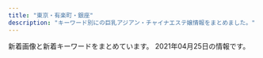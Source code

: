 ```yaml
---
title: "東京・有楽町・銀座"
description: "キーワード別にの巨乳アジアン・チャイナエステ嬢情報をまとめました。"
---
```


新着画像と新着キーワードをまとめています。
2021年04月25日の情報です。

<DmmAffiliateIns />
<KeywordTable
  shops={
    [
    {
        "keywords": {},
        "station": "\u8305\u5834\u753a\u99c510\u756a\u51fa\u53e3",
        "name": "\u6975\u4e0a\u30e1\u30f3\u30ba\u30a2\u30ed\u30de\u65e5\u672c\u6a4b",
        "img_links": [],
        "url": "https://aroma.tyo.cm/"
    },
    {
        "keywords": {
            "D": 20,
            "86": 24,
            "E": 4
        },
        "img_links": [
            "http://xn--vckg5a5c7c8c1czd.in.net/images/an_1_06.jpg",
            "http://xn--vckg5a5c7c8c1czd.in.net/images/staff_images/top_small_5.jpg",
            "http://xn--vckg5a5c7c8c1czd.in.net/images/an_1_03.jpg",
            "http://xn--vckg5a5c7c8c1czd.in.net/images/QRcode.jpg",
            "http://xn--vckg5a5c7c8c1czd.in.net/images/an_2_03.jpg",
            "http://xn--vckg5a5c7c8c1czd.in.net/images/slider/slide1s.jpg",
            "http://xn--vckg5a5c7c8c1czd.in.net/images/slider/slide2s.jpg",
            "http://xn--vckg5a5c7c8c1czd.in.net/images/staff_images/cg2.jpg",
            "http://xn--vckg5a5c7c8c1czd.in.net/images/an_1_07.jpg",
            "http://xn--vckg5a5c7c8c1czd.in.net/images/slider/slide2.jpg",
            "http://xn--vckg5a5c7c8c1czd.in.net/images/staff_images/top_small_1.jpg",
            "http://xn--vckg5a5c7c8c1czd.in.net/images/no.png",
            "http://xn--vckg5a5c7c8c1czd.in.net/images/staff_images/cg5.jpg",
            "http://xn--vckg5a5c7c8c1czd.in.net/images/an_1_04.jpg",
            "http://xn--vckg5a5c7c8c1czd.in.net/images/staff_images/top_small_2.jpg",
            "http://xn--vckg5a5c7c8c1czd.in.net/images/staff_images/top_small_16.jpg",
            "http://xn--vckg5a5c7c8c1czd.in.net/images/staff_images/cg14.jpg",
            "http://xn--vckg5a5c7c8c1czd.in.net/images/an_2_05.jpg",
            "http://xn--vckg5a5c7c8c1czd.in.net/images/staff_images/top_small_14.jpg",
            "http://xn--vckg5a5c7c8c1czd.in.net/images/staff_images/cg16.jpg",
            "http://xn--vckg5a5c7c8c1czd.in.net/images/staff_images/top_small_17.jpg",
            "http://xn--vckg5a5c7c8c1czd.in.net/images/an_2_04.jpg",
            "http://xn--vckg5a5c7c8c1czd.in.net/images/staff_images/cg1.jpg",
            "http://xn--vckg5a5c7c8c1czd.in.net/images/staff_images/cg17.jpg",
            "http://xn--vckg5a5c7c8c1czd.in.net/images/slider/slide1.jpg",
            "http://xn--vckg5a5c7c8c1czd.in.net/images/slider/slide3.jpg",
            "http://xn--vckg5a5c7c8c1czd.in.net/images/an_2_06.jpg",
            "http://xn--vckg5a5c7c8c1czd.in.net/images/index_01.jpg",
            "http://xn--vckg5a5c7c8c1czd.in.net/images/an_2_02.jpg",
            "http://xn--vckg5a5c7c8c1czd.in.net/images/an_1_02.jpg",
            "http://xn--vckg5a5c7c8c1czd.in.net/images/an_2_07.jpg",
            "http://xn--vckg5a5c7c8c1czd.in.net/images/slider/slide3s.jpg"
        ],
        "station": "\u65b0\u5bcc\u753a\u99c5",
        "name": "\u7652\u3057\u306e\u6d77",
        "url": "http://xn--vckg5a5c7c8c1czd.in.net/"
    },
    {
        "img_links": [
            "http://www.hitomebore.esjp.info/images/m3.jpg",
            "http://www.hitomebore.esjp.info/files/014.jpg",
            "http://www.hitomebore.esjp.info/files/016.jpg",
            "http://www.hitomebore.esjp.info/files/011.jpg",
            "http://www.hitomebore.esjp.info/images/btn2.png",
            "http://www.hitomebore.esjp.info/images/mainImg2.jpg",
            "http://www.hitomebore.esjp.info/files/010.jpg",
            "http://www.hitomebore.esjp.info/images/m4.jpg",
            "http://www.hitomebore.esjp.info/files/009.jpg",
            "http://www.hitomebore.esjp.info/images/m2.jpg",
            "http://www.hitomebore.esjp.info/files/002.jpg",
            "http://www.hitomebore.esjp.info/files/013.jpg",
            "http://www.hitomebore.esjp.info/images/mainImg_sub.jpg",
            "http://www.hitomebore.esjp.info/images/m1.jpg",
            "http://www.hitomebore.esjp.info/files/015.jpg",
            "http://www.hitomebore.esjp.info/files/012.jpg",
            "http://www.hitomebore.esjp.info/files/008.jpg",
            "http://www.hitomebore.esjp.info/files/007.jpg"
        ],
        "url": "http://www.hitomebore.esjp.info/",
        "station": "\u65b0\u5bcc\u753a\u99c53\u756a\u51fa\u53e3",
        "name": "\u3072\u3068\u3081\u307c\u308c",
        "keywords": {
            "D": 27,
            "86": 18,
            "C": 6,
            "88": 3,
            "87": 6,
            "85": 6
        }
    },
    {
        "station": "JR\u6771\u4eac\u99c5\u516b\u91cd\u6d32\u5317\u53e3",
        "img_links": [
            "https://mens-esthe.jpn.vin/images/nav_link02.png",
            "https://mens-esthe.jpn.vin/images/end.png",
            "https://mens-esthe.jpn.vin/images/room2.jpg",
            "https://mens-esthe.jpn.vin/images/photo_1.jpg",
            "https://mens-esthe.jpn.vin/images/tit_staff02.jpg",
            "https://mens-esthe.jpn.vin/images/nav_link07.png",
            "https://mens-esthe.jpn.vin/images/sp_tit_staff02.jpg",
            "https://mens-esthe.jpn.vin/images/nav_link08.png",
            "https://mens-esthe.jpn.vin/images/tit_info.jpg",
            "https://mens-esthe.jpn.vin/images/room1.jpg",
            "https://mens-esthe.jpn.vin/images/tit_link.jpg",
            "https://mens-esthe.jpn.vin/images/navbar-top.jpg",
            "https://mens-esthe.jpn.vin/images/tit_staff.jpg",
            "https://mens-esthe.jpn.vin/images/nav_link04.png",
            "https://mens-esthe.jpn.vin/photos/sites/4/2021/04/2021040721293779.jpeg",
            "https://mens-esthe.jpn.vin/images/nav_link06.png",
            "https://mens-esthe.jpn.vin/images/tit_pick.jpg",
            "https://mens-esthe.jpn.vin/photos/sites/4/2020/12/202012110248090.jpg",
            "https://mens-esthe.jpn.vin/photos/sites/4/2020/12/2020121102501422.jpg",
            "https://mens-esthe.jpn.vin/photos/sites/4/2021/04/2021040721293993.jpeg",
            "https://mens-esthe.jpn.vin/images/nav_link05.png",
            "https://mens-esthe.jpn.vin/images/sp_tit_info.jpg",
            "https://mens-esthe.jpn.vin/images/sp_tit_link.jpg",
            "https://mens-esthe.jpn.vin/photos/sites/4/2020/12/2020121102464663.jpg",
            "https://mens-esthe.jpn.vin/images/sp_photo_1.jpg",
            "https://mens-esthe.jpn.vin/photos/sites/4/2020/12/2020121102483539.jpg",
            "https://mens-esthe.jpn.vin/images/sp_tit_pick.jpg",
            "https://mens-esthe.jpn.vin/images/top.png",
            "https://mens-esthe.jpn.vin/images/side_mobile.jpg",
            "https://mens-esthe.jpn.vin/images/sp_tit_staff.jpg",
            "https://mens-esthe.jpn.vin/images/nav_link03.png",
            "https://mens-esthe.jpn.vin/images/nav_link01.png",
            "https://mens-esthe.jpn.vin/photos/sites/4/2021/04/2021040721293837.jpeg",
            "https://mens-esthe.jpn.vin/photos/sites/4/2020/12/2020121102462172.jpg",
            "https://mens-esthe.jpn.vin/images/tit_face.jpg",
            "https://mens-esthe.jpn.vin/images/sp_end.png"
        ],
        "name": "\u6771\u4eac\u65e5\u672c\u6a4b\u30e1\u30f3\u30ba\u30a8\u30b9\u30c6",
        "keywords": {
            "86": 114,
            "C": 12,
            "D": 137,
            "E": 7,
            "88": 7,
            "85": 35
        },
        "url": "https://mens-esthe.jpn.vin/"
    },
    {
        "name": "\u30a2\u30ed\u30de\u30a2\u30ea\u30a2",
        "url": "http://e-berry.work/index.html",
        "station": "\u6c34\u5929\u5bae\u524d\u99c56\u756a\u51fa\u53e3",
        "img_links": [
            "http://e-berry.work/sp/staff/nene.jpg",
            "http://e-berry.work/staff/nene.jpg",
            "http://e-berry.work/img/ayumi1.jpg",
            "http://e-berry.work/sp/img/aya1.jpg",
            "http://e-berry.work/img/haruka1.jpg",
            "http://e-berry.work/staff/ayumi.jpg",
            "http://e-berry.work/images/9.jpg",
            "http://e-berry.work/sp/images/b2.jpg",
            "http://e-berry.work/sp/staff/yoko.jpg",
            "http://e-berry.work/images/newface.jpg",
            "http://e-berry.work/sp/images/ac1.jpg",
            "http://e-berry.work/images/newsb.png",
            "http://e-berry.work/img/ai1.jpg",
            "http://e-berry.work/img/yoko1.jpg",
            "http://e-berry.work/sp/images/10.jpg",
            "http://e-berry.work/sp/images/rec2.png",
            "http://e-berry.work/images/sys1.jpg",
            "http://e-berry.work/sp/staff/haruka.jpg",
            "http://e-berry.work/staff/natumi.jpg",
            "http://e-berry.work/sp/img/nene1.jpg",
            "http://e-berry.work/images/b2.jpg",
            "http://e-berry.work/sp/images/int2.png",
            "http://e-berry.work/images/int2.jpg",
            "http://e-berry.work/images/interior_t.jpg",
            "http://e-berry.work/images/sys3.jpg",
            "http://e-berry.work/img/natumi1.jpg",
            "http://e-berry.work/sp/img/moka1.jpg",
            "http://e-berry.work/sp/images/b1.jpg",
            "http://e-berry.work/staff/moka.jpg",
            "http://e-berry.work/sp/images/footer.jpg",
            "http://e-berry.work/sp/img/hikari1.jpg",
            "http://e-berry.work/staff/rina.jpg",
            "http://e-berry.work/sp/staff/rina.jpg",
            "http://e-berry.work/images/staff_t.jpg",
            "http://e-berry.work/sp/images/tel.png",
            "http://e-berry.work/sp/images/news.png",
            "http://e-berry.work/img/moka1.jpg",
            "http://e-berry.work/staff/hikari.jpg",
            "http://e-berry.work/sp/staff/aya.jpg",
            "http://e-berry.work/sp/images/sys2.png",
            "http://e-berry.work/sp/staff/natumi.jpg",
            "http://e-berry.work/staff/haruka.jpg",
            "http://e-berry.work/sp/images/sys1.png",
            "http://e-berry.work/sp/img/rina1.jpg",
            "http://e-berry.work/images/concept.jpg",
            "http://e-berry.work/staff/yoko.jpg",
            "http://e-berry.work/images/head.jpg",
            "http://e-berry.work/img/nene1.jpg",
            "http://e-berry.work/sp/staff/moka.jpg",
            "http://e-berry.work/img/rina1.jpg",
            "http://e-berry.work/staff/ai.jpg",
            "http://e-berry.work/images/10.jpg",
            "http://e-berry.work/sp/images/interior_t.png",
            "http://e-berry.work/sp/images/9.jpg",
            "http://e-berry.work/sp/staff/ayumi.jpg",
            "http://e-berry.work/img/aya1.jpg",
            "http://e-berry.work/sp/images/topgirl.png",
            "http://e-berry.work/images/b1.jpg",
            "http://e-berry.work/sp/img/natumi1.jpg",
            "http://e-berry.work/sp/images/sys3.png",
            "http://e-berry.work/sp/images/rec1.jpg",
            "http://e-berry.work/images/news_t.jpg",
            "http://e-berry.work/sp/staff/hikari.jpg",
            "http://e-berry.work/images/rec2.jpg",
            "http://e-berry.work/images/sys2.jpg",
            "http://e-berry.work/sp/img/ayumi1.jpg",
            "http://e-berry.work/sp/img/haruka1.jpg",
            "http://e-berry.work/sp/img/ai1.jpg",
            "http://e-berry.work/images/ac1.jpg",
            "http://e-berry.work/sp/images/newsb.png",
            "http://e-berry.work/sp/staff/ai.jpg",
            "http://e-berry.work/images/int1.jpg",
            "http://e-berry.work/images/sm.jpg",
            "http://e-berry.work/staff/aya.jpg",
            "http://e-berry.work/images/rec1.jpg",
            "http://e-berry.work/sp/images/staff_t.png",
            "http://e-berry.work/sp/img/yoko1.jpg",
            "http://e-berry.work/sp/images/int1.png",
            "http://e-berry.work/img/hikari1.jpg",
            "http://e-berry.work/sp/images/newface.png",
            "http://e-berry.work/sp/images/head.jpg",
            "http://e-berry.work/images/tgirl.jpg",
            "http://e-berry.work/sp/images/concept.jpg"
        ],
        "keywords": {}
    },
    {
        "station": "\u6c34\u5929\u5bae\u524d\u99c58\u756a\u51fa\u53e3",
        "url": "http://yurarika.work/",
        "name": "\u3086\u3089\u308a\u9999",
        "img_links": [
            "http://yurarika.work/staff/mika2.jpg",
            "http://yurarika.work/staff/mika1.jpg",
            "http://yurarika.work/staff/aya2.jpg",
            "http://yurarika.work/staff/rara2.jpg",
            "http://yurarika.work/staff/rara1.jpg",
            "http://yurarika.work/staff/mirai1.jpg",
            "http://yurarika.work/staff/rara.jpg",
            "http://yurarika.work/staff/mirai2.jpg",
            "http://yurarika.work/img/all/loader.png",
            "http://yurarika.work/staff/aya1.jpg",
            "http://yurarika.work/staff/aya.jpg",
            "http://yurarika.work/staff/mika.jpg",
            "http://yurarika.work/staff/mirai.jpg"
        ],
        "keywords": {
            "85": 10,
            "88": 6,
            "86": 4,
            "D": 6,
            "C": 14
        }
    },
    {
        "station": "\u516b\u4e01\u5800\u99c5A5\u53e3",
        "url": "http://arm-heal.com/",
        "name": "\u7d05\u8449",
        "img_links": [
            "http://arm-heal.com/img/att.png",
            "http://arm-heal.com/staff/yuuyuu/01.jpg",
            "http://arm-heal.com/staff/aya/01mb.jpg",
            "http://arm-heal.com/staff/yuki/01mb.jpg",
            "http://arm-heal.com/img/ttl_mobile.png",
            "http://arm-heal.com/staff/yuki/01.jpg",
            "http://arm-heal.com/staff/hikari/01mb.jpg",
            "http://arm-heal.com/pic/topimg4.png",
            "http://arm-heal.com/pic/topimg1.png",
            "http://arm-heal.com/img/ttl_staff.jpg",
            "http://arm-heal.com/staff/miki/01.jpg",
            "http://arm-heal.com/staff/yuuyuu/01mb.jpg",
            "http://arm-heal.com/pic/topimg3.png",
            "http://arm-heal.com/pic/topimg2.png",
            "http://arm-heal.com/pic/head.jpg",
            "http://arm-heal.com/staff/hikari/01.jpg",
            "http://arm-heal.com/img/ttl_rec.png",
            "http://arm-heal.com/staff/aya/01.jpg",
            "http://arm-heal.com/staff/miki/01mb.jpg",
            "http://arm-heal.com/staff/miya/01.jpg",
            "http://arm-heal.com/i/files/homeimg.jpg",
            "http://arm-heal.com/staff/miya/01mb.jpg",
            "http://arm-heal.com/pic/topimg5.png",
            "http://arm-heal.com/img/corona.png"
        ],
        "keywords": {
            "C": 15
        }
    },
    {
        "url": "http://f-relaxe.net",
        "station": "JR\u6771\u4eac\u99c5\u516b\u91cd\u6d32\u5317\u53e3",
        "name": "For you",
        "keywords": {
            "E": 3,
            "C": 3,
            "87": 1,
            "93": 1,
            "83": 1,
            "90": 1,
            "91": 1,
            "85": 3,
            "G": 1,
            "D": 2,
            "89": 1,
            "86": 1
        },
        "img_links": [
            "http://f-relaxe.net/images/index_16.jpg",
            "http://f-relaxe.net/images/staff_11.jpg",
            "http://f-relaxe.net/girl/024.jpg",
            "http://f-relaxe.net/girl/013a.jpg",
            "http://f-relaxe.net/images/02.jpg",
            "http://f-relaxe.net/girl/012a.jpg",
            "http://f-relaxe.net/images/sub_15.jpg",
            "http://f-relaxe.net/girl/02.jpg",
            "http://f-relaxe.net/images/index_09.jpg",
            "http://f-relaxe.net/images/index_01.jpg",
            "http://f-relaxe.net/girl/09a.jpg",
            "http://f-relaxe.net/girl/07a.jpg",
            "http://f-relaxe.net/girl/013.jpg",
            "http://f-relaxe.net/images/sub_12.jpg",
            "http://f-relaxe.net/images/index_119.jpg",
            "http://f-relaxe.net/girl/010.jpg",
            "http://f-relaxe.net/images/info.jpg",
            "http://f-relaxe.net/girl/00.jpg",
            "http://f-relaxe.net/images/index_17.jpg",
            "http://f-relaxe.net/girl/08.jpg",
            "http://f-relaxe.net/girl/07.jpg",
            "http://f-relaxe.net/images/03.jpg",
            "http://f-relaxe.net/girl/04.jpg",
            "http://f-relaxe.net/girl/011.jpg",
            "http://f-relaxe.net/images/index_04.jpg",
            "http://f-relaxe.net/images/index_10.jpg",
            "http://f-relaxe.net/girl/017.jpg",
            "http://f-relaxe.net/images/index_06.jpg",
            "http://f-relaxe.net/images/info_11.jpg",
            "http://f-relaxe.net/images/index_14.jpg",
            "http://f-relaxe.net/images/index_07.jpg",
            "http://f-relaxe.net/girl/08a.jpg",
            "http://f-relaxe.net/images/rec.jpg",
            "http://f-relaxe.net/images/line.jpg",
            "http://f-relaxe.net/images/01.jpg",
            "http://f-relaxe.net/images/index_08.jpg",
            "http://f-relaxe.net/images/index_12.jpg",
            "http://f-relaxe.net/images/rec_11.jpg",
            "http://f-relaxe.net/images/index_18.jpg",
            "http://f-relaxe.net/girl/09.jpg",
            "http://f-relaxe.net/girl/02a.jpg",
            "http://f-relaxe.net/images/sub_10.jpg",
            "http://f-relaxe.net/girl/010a.jpg",
            "http://f-relaxe.net/images/index_13.jpg",
            "http://f-relaxe.net/images/index_05.jpg",
            "http://f-relaxe.net/girl/011a.jpg",
            "http://f-relaxe.net/girl/012.jpg",
            "http://f-relaxe.net/images/index_03.jpg"
        ]
    },
    {
        "name": "\u685c\uff5e\u3055\u304f\u3089\uff5e",
        "img_links": [
            "http://sakura.relaxnabi.com/css/nav/nav-001.png",
            "http://sakura.relaxnabi.com/css/nav/nav-004.png",
            "http://sakura.relaxnabi.com/css/nav/nav-003.png",
            "http://sakura.relaxnabi.com/css/staff/staff04.jpg",
            "http://sakura.relaxnabi.com/css/nav/nav-006.png",
            "http://sakura.relaxnabi.com/css/staff/staff14a.jpg",
            "http://sakura.relaxnabi.com/css/staff/staff02.jpg",
            "http://sakura.relaxnabi.com/css/topright02.jpg",
            "http://sakura.relaxnabi.com/css/staff/staff06.jpg",
            "http://sakura.relaxnabi.com/css/topleft01.png",
            "http://sakura.relaxnabi.com/css/staff/staff13.jpg",
            "http://sakura.relaxnabi.com/css/nav/nav-005.png",
            "http://sakura.relaxnabi.com/css/topleft02.png",
            "http://sakura.relaxnabi.com/css/nav/nav-002.png",
            "http://sakura.relaxnabi.com/css/tel03.png"
        ],
        "url": "http://sakura.relaxnabi.com/",
        "keywords": {
            "D": 3,
            "87": 2,
            "89": 3,
            "C": 4
        },
        "station": "\u8305\u5834\u753a\u99c51\u756a\u51fa\u53e3"
    },
    {
        "station": "\u4eba\u5f62\u753a\u99c5A6",
        "keywords": {},
        "img_links": [
            "http://yume-sato.blue/uploads//sites/18/2020/09/g5.jpg",
            "http://yume-sato.blue/uploads//sites/18/2020/09/g5-150x150.jpg",
            "http://yume-sato.blue/uploads//sites/18/2020/09/g6.jpg",
            "http://yume-sato.blue/uploads//sites/18/2020/09/g2-150x150.jpg",
            "http://yume-sato.blue/uploads//sites/18/2020/12/gg-150x150.jpg",
            "http://yume-sato.blue/uploads//sites/18/2020/09/g3-150x150.jpg",
            "http://yume-sato.blue/uploads//sites/18/2020/09/g4-150x150.jpg",
            "http://yume-sato.blue/uploads//sites/18/2020/09/top.jpg",
            "http://yume-sato.blue/uploads//sites/18/2020/09/top1-1.jpg",
            "http://yume-sato.blue/uploads//sites/18/2020/09/news.jpg",
            "http://yume-sato.blue/uploads//sites/18/2020/09/g3.jpg",
            "http://yume-sato.blue/uploads//sites/18/2020/09/g6-150x150.jpg",
            "http://yume-sato.blue/uploads//sites/18/2021/04/1.jpg",
            "http://yume-sato.blue/uploads//sites/18/2020/09/g1-150x150.jpg",
            "http://yume-sato.blue/uploads//sites/18/2020/09/mobile-1.jpg",
            "http://yume-sato.blue/uploads//sites/18/2020/10/g2.jpg",
            "http://yume-sato.blue/uploads//sites/18/2021/04/1-225x300.jpg",
            "http://yume-sato.blue/uploads//sites/18/2020/09/g1.jpg",
            "http://yume-sato.blue/uploads//sites/18/2020/09/g2.jpg",
            "http://yume-sato.blue/uploads//sites/18/2020/12/gg.jpg",
            "http://yume-sato.blue/uploads//sites/18/2020/09/g4.jpg",
            "http://yume-sato.blue/uploads//sites/18/2020/09/pick.jpg",
            "http://yume-sato.blue/uploads//sites/18/2020/09/s_staff.png"
        ],
        "name": "\u5922\u306e\u90f7",
        "url": "http://yume-sato.blue/"
    },
    {
        "keywords": {
            "C": 8,
            "D": 12,
            "E": 4
        },
        "url": "https://kayabacho-mensesthe.com/",
        "station": "\u8305\u5834\u753a\u99c52\u756a\u51fa\u53e3",
        "name": "Spa Ananda",
        "img_links": [
            "https://kayabacho-mensesthe.com/wp/wp-content/uploads/2019/07/misaki.jpg",
            "https://kayabacho-mensesthe.com/staff/mimi-s1.jpg",
            "https://kayabacho-mensesthe.com/room/room-l8.jpg",
            "https://kayabacho-mensesthe.com/staff/yuna-s1.jpg",
            "https://kayabacho-mensesthe.com/images/mensesthe.jpg",
            "https://kayabacho-mensesthe.com/wp/wp-content/uploads/2020/08/ayaka-1-200x300.jpg",
            "https://kayabacho-mensesthe.com/room/room-l5.jpg",
            "https://kayabacho-mensesthe.com/wp/wp-content/uploads/2019/12/IMG_8988.jpg",
            "https://kayabacho-mensesthe.com/icon/yelp.png",
            "https://kayabacho-mensesthe.com/room/room-l4.jpg",
            "https://kayabacho-mensesthe.com/room/room-l6.jpg",
            "https://kayabacho-mensesthe.com/wp/wp-content/uploads/2020/10/aki-s1-150x150.jpg",
            "https://kayabacho-mensesthe.com/images/main1.jpg",
            "https://kayabacho-mensesthe.com/images/footer-l.png",
            "https://kayabacho-mensesthe.com/images/top3.jpg",
            "https://kayabacho-mensesthe.com/wp/wp-content/uploads/2020/02/miyu.jpg",
            "https://kayabacho-mensesthe.com/wp/wp-content/uploads/2019/12/misaki.jpg",
            "https://kayabacho-mensesthe.com/room/room-l7.jpg",
            "https://kayabacho-mensesthe.com/icon/facebook.png",
            "https://kayabacho-mensesthe.com/wp/wp-content/uploads/2019/08/mimi.jpg",
            "https://kayabacho-mensesthe.com/icon/twitter.png",
            "https://kayabacho-mensesthe.com/images/top2.jpg",
            "https://kayabacho-mensesthe.com/room/room-l3.jpg",
            "https://kayabacho-mensesthe.com/staff/miyu-s1.jpg",
            "https://kayabacho-mensesthe.com/staff/ayaka-s1.jpg",
            "https://kayabacho-mensesthe.com/staff/misaki-s1.jpg",
            "https://kayabacho-mensesthe.com/wp/wp-content/uploads/2019/12/mitsuki.jpg",
            "https://kayabacho-mensesthe.com/staff/aoi-s1.jpg",
            "https://kayabacho-mensesthe.com/staff/urara-s1.jpg",
            "https://kayabacho-mensesthe.com/icon/line.png",
            "https://kayabacho-mensesthe.com/wp/wp-content/uploads/2020/11/urara3.jpg",
            "https://kayabacho-mensesthe.com/wp/wp-content/uploads/2020/08/ayaka-1.jpg",
            "https://kayabacho-mensesthe.com/images/clear.png",
            "https://kayabacho-mensesthe.com/room/room-l2.jpg",
            "https://kayabacho-mensesthe.com/staff/aki-s1.jpg",
            "https://kayabacho-mensesthe.com/staff/rin-s1.jpg",
            "https://kayabacho-mensesthe.com/link/mens-esthe.png",
            "https://kayabacho-mensesthe.com/wp/wp-content/uploads/2019/12/emi.jpg",
            "https://kayabacho-mensesthe.com/images/main2.jpg",
            "https://kayabacho-mensesthe.com/images/main4.jpg",
            "https://kayabacho-mensesthe.com/images/flower.png",
            "https://kayabacho-mensesthe.com/images/main3.jpg",
            "https://kayabacho-mensesthe.com/images/footer-r.png",
            "https://kayabacho-mensesthe.com/staff/nao-s1.jpg",
            "https://kayabacho-mensesthe.com/wp/wp-content/uploads/2020/12/yuki.jpg",
            "https://kayabacho-mensesthe.com/staff/emi-s1.jpg",
            "https://kayabacho-mensesthe.com/images/top1.jpg",
            "https://kayabacho-mensesthe.com/room/room-l1.jpg",
            "https://kayabacho-mensesthe.com/wp/wp-content/uploads/2021/01/yuna.jpg"
        ]
    },
    {
        "station": "\u8305\u5834\u753a\u99c511\u756a\u51fa\u53e3",
        "img_links": [
            "http://www.kayabatyo-massage.work/staff/hinata.jpg",
            "http://www.kayabatyo-massage.work/images/recruit/nagare_01.jpg",
            "http://www.kayabatyo-massage.work/images/no_image.jpg",
            "http://www.kayabatyo-massage.work/staff/kaoru.jpg",
            "http://www.kayabatyo-massage.work/images/recruit/sp_mainvisual.jpg",
            "http://www.kayabatyo-massage.work/images/sw_tel.png",
            "http://www.kayabatyo-massage.work/images/icon_ranking_01.png",
            "http://www.kayabatyo-massage.work/images/recruit/point_05.png",
            "http://www.kayabatyo-massage.work/images/mainvisual_01.jpg",
            "http://www.kayabatyo-massage.work/images/recruit/point_08.png",
            "http://www.kayabatyo-massage.work/images/sw_home.png",
            "http://www.kayabatyo-massage.work/images/recruit/nagare_06.png",
            "http://www.kayabatyo-massage.work/staff/nanami.jpg",
            "http://www.kayabatyo-massage.work/images/recruit/point_03.png",
            "http://www.kayabatyo-massage.work/images/recruit/req_03.jpg",
            "http://www.kayabatyo-massage.work/images/recruit/nagare_07.png",
            "http://www.kayabatyo-massage.work/images/mainvisual_02_s.jpg",
            "http://www.kayabatyo-massage.work/images/icon_new.png",
            "http://www.kayabatyo-massage.work/images/trigger.jpg",
            "http://www.kayabatyo-massage.work/images/head_interior.jpg",
            "http://www.kayabatyo-massage.work/images/head_therapist.jpg",
            "http://www.kayabatyo-massage.work/images/recruit/nagare_05.png",
            "http://www.kayabatyo-massage.work/images/recruit/nagare_03.jpg",
            "http://www.kayabatyo-massage.work/images/mainvisual_01_s.jpg",
            "http://www.kayabatyo-massage.work/images/recruit/point_09.png",
            "http://www.kayabatyo-massage.work/images/recruit/message_03.png",
            "http://www.kayabatyo-massage.work/images/recruit/nagare_02.jpg",
            "http://www.kayabatyo-massage.work/images/recruit/point_06.png",
            "http://www.kayabatyo-massage.work/images/recruit/point_04.png",
            "http://www.kayabatyo-massage.work/images/icon_ranking_02.png",
            "http://www.kayabatyo-massage.work/images/icon_ranking_03.png",
            "http://www.kayabatyo-massage.work/images/mainvisual_02.jpg",
            "http://www.kayabatyo-massage.work/images/recruit/point_07.png"
        ],
        "keywords": {},
        "name": "\u5143\u6c17\u30e2\u30ea\u30e2\u30ea",
        "url": "http://www.kayabatyo-massage.work/"
    },
    {
        "img_links": [],
        "station": "\u65b0\u65e5\u672c\u6a4b\u99c55\u756a\u51fa\u53e3",
        "url": "http://s-este.net/",
        "keywords": {},
        "name": "\u30e9\u30d5\u30a3\u30fc\u30eb"
    },
    {
        "url": "http://eve-esthe.com/",
        "keywords": {},
        "name": "Eve",
        "station": "\u6c34\u5929\u5bae\u524d\u99c54\u756a\u51fa\u53e3",
        "img_links": [
            "http://eve-esthe.com/images/01.jpg",
            "http://eve-esthe.com/images/icon_new.png",
            "http://eve-esthe.com/images/03.jpg",
            "http://eve-esthe.com/images/wari.jpg",
            "http://eve-esthe.com/images/02.jpg",
            "http://eve-esthe.com/images/04.jpg"
        ]
    },
    {
        "img_links": [
            "https://ningyocho-esthe.work/images/dream/staff/2.jpg",
            "https://ningyocho-esthe.work/images/dream/staff/\u3042\u307f.jpg",
            "https://ningyocho-esthe.work/images/dream/home/image_03.png",
            "https://ningyocho-esthe.work/images/dream/common/gallery_10.png",
            "https://ningyocho-esthe.work/images/dream/common/gallery_05.png",
            "https://ningyocho-esthe.work/images/dream/home/image_02.png",
            "https://ningyocho-esthe.work/images/dream/staff/imgapp6.jpg",
            "https://ningyocho-esthe.work/images/dream/common/credit_03.png",
            "https://ningyocho-esthe.work/images/dream/staff/\u30ca\u30ca.jpg",
            "https://ningyocho-esthe.work/images/dream/common/gallery_07.png",
            "https://ningyocho-esthe.work/images/dream/home/image_01.png",
            "https://ningyocho-esthe.work/images/dream/common/gallery_04.png",
            "https://ningyocho-esthe.work/images/dream/staff/1.jpg",
            "https://ningyocho-esthe.work/images/dream/staff/13.jpg",
            "https://ningyocho-esthe.work/images/dream/home/teaser.png",
            "https://ningyocho-esthe.work/images/dream/staff/3.jpg",
            "https://ningyocho-esthe.work/images/dream/common/header_phone_pc.png",
            "https://ningyocho-esthe.work/images/dream/common/gallery_09.png",
            "https://ningyocho-esthe.work/images/dream/common/credit_01.png",
            "https://ningyocho-esthe.work/images/dream/staff/imgapp_3.jpg",
            "https://ningyocho-esthe.work/images/dream/common/gallery_06.png",
            "https://ningyocho-esthe.work/images/dream/common/gallery_02.png",
            "https://ningyocho-esthe.work/images/dream/common/credit_02.png",
            "https://ningyocho-esthe.work/images/dream/staff/imgapp_1.jpg",
            "https://ningyocho-esthe.work/images/dream/common/gallery_03.png",
            "https://ningyocho-esthe.work/images/dream/common/side_bnr_02.png",
            "https://ningyocho-esthe.work/images/dream/common/gallery_01.png",
            "https://ningyocho-esthe.work/images/dream/common/side_bnr_01.png",
            "https://ningyocho-esthe.work/images/dream/common/header_info.png",
            "https://ningyocho-esthe.work/images/dream/common/gallery_08.png"
        ],
        "station": "\u4eba\u5f62\u753a\u99c5A1\u51fa\u53e3",
        "url": "https://ningyocho-esthe.work/",
        "keywords": {
            "88": 1,
            "\u30bb\u30af\u30b7\u30fc": 3
        },
        "name": "Dream"
    },
    {
        "name": "Melody Spa -\u30e1\u30ed\u30c7\u30a3 \u30b9\u30d1-",
        "keywords": {
            "86": 4,
            "F": 2,
            "C": 30
        },
        "img_links": [
            "https://melodyspa.tokyo/images/st/you2.jpg",
            "https://melodyspa.tokyo/images/st/yuri.jpg",
            "https://melodyspa.tokyo/images/st/yuna1.jpg",
            "https://melodyspa.tokyo/images/st/you3.jpg",
            "https://melodyspa.tokyo/images/st/miho.jpg",
            "https://melodyspa.tokyo/images/st/risa.jpg",
            "https://melodyspa.tokyo/images/st/rara2.jpg",
            "https://melodyspa.tokyo/images/st/mina.jpg",
            "https://melodyspa.tokyo/images/st/ringo.jpg",
            "https://melodyspa.tokyo/images/st/you.jpg",
            "https://melodyspa.tokyo/images/share/pagetop.png",
            "https://melodyspa.tokyo/images/st/yuna2.jpg",
            "https://melodyspa.tokyo/images/st/mina2.jpg",
            "https://melodyspa.tokyo/images/topimage/topimage.jpg",
            "https://melodyspa.tokyo/images/st/yuna.jpg"
        ],
        "url": "https://melodyspa.tokyo/",
        "station": "JR\u65b0\u65e5\u672c\u6a4b\u99c56\u756a\u51fa\u53e3"
    },
    {
        "img_links": [
            "http://shinshinen.ebb.jp/2/uploadimg/1617840000.jpg",
            "http://shinshinen.ebb.jp/2/uploadimg/1612241171.jpg",
            "http://shinshinen.ebb.jp/head_1_4155_154321946782337.jpg",
            "http://shinshinen.ebb.jp/2/uploadimg/1616154256.jpg",
            "http://shinshinen.ebb.jp/2/uploadimg/1612241224.jpg",
            "http://shinshinen.ebb.jp/head_2_4155_154087760147805.jpg",
            "http://shinshinen.ebb.jp/2/uploadimg/1617771200.jpg",
            "http://shinshinen.ebb.jp/2/uploadimg/1612241122.jpg"
        ],
        "name": "\u8fb0\u7533\u5712\uff5e\u3057\u3093\u3057\u3093\u3048\u3093\uff5e",
        "station": "\u6771\u9280\u5ea7\u99c5A3",
        "url": "http://shinshinen.ebb.jp/",
        "keywords": {
            "D": 48,
            "89": 12,
            "87": 12,
            "88": 12,
            "86": 36
        }
    },
    {
        "url": "http://www.comodo.relaxjp.info/",
        "name": "COMODO -\u30b3\u30e2\u30c9-",
        "keywords": {
            "E": 1,
            "90": 1,
            "87": 7,
            "D": 7
        },
        "station": "\u99ac\u55b0\u6a2a\u5c71\u99c5A2\u51fa\u53e3",
        "img_links": [
            "http://www.comodo.relaxjp.info/files/014-02.jpg",
            "http://www.comodo.relaxjp.info/files/015-02.jpg",
            "http://www.comodo.relaxjp.info/images/hua.jpg",
            "http://www.comodo.relaxjp.info/files/014.jpg",
            "http://www.comodo.relaxjp.info/files/015-03.jpg",
            "http://www.comodo.relaxjp.info/files/015.jpg",
            "http://www.comodo.relaxjp.info/files/012-02.jpg",
            "http://www.comodo.relaxjp.info/files/012-03.jpg",
            "http://www.comodo.relaxjp.info/files/013.jpg",
            "http://www.comodo.relaxjp.info/images/s_news.jpg",
            "http://www.comodo.relaxjp.info/files/008-02.jpg",
            "http://www.comodo.relaxjp.info/images/top.png",
            "http://www.comodo.relaxjp.info/images/bj3.jpg",
            "http://www.comodo.relaxjp.info/files/001-03.jpg",
            "http://www.comodo.relaxjp.info/files/010-03.jpg",
            "http://www.comodo.relaxjp.info/files/011-03.jpg",
            "http://www.comodo.relaxjp.info/files/011-02.jpg",
            "http://www.comodo.relaxjp.info/files/012.jpg",
            "http://www.comodo.relaxjp.info/files/011.jpg",
            "http://www.comodo.relaxjp.info/files/008-03.jpg",
            "http://www.comodo.relaxjp.info/images/bj1.jpg",
            "http://www.comodo.relaxjp.info/files/008.jpg",
            "http://www.comodo.relaxjp.info/files/010.jpg",
            "http://www.comodo.relaxjp.info/files/014-03.jpg",
            "http://www.comodo.relaxjp.info/files/001-02.jpg",
            "http://www.comodo.relaxjp.info/files/013-03.jpg",
            "http://www.comodo.relaxjp.info/images/s_staff.jpg",
            "http://www.comodo.relaxjp.info/files/001.jpg",
            "http://www.comodo.relaxjp.info/files/013-02.jpg",
            "http://www.comodo.relaxjp.info/images/s_link.jpg",
            "http://www.comodo.relaxjp.info/files/010-02.jpg",
            "http://www.comodo.relaxjp.info/images/s_info.jpg"
        ]
    },
    {
        "station": "\u99ac\u55b0\u753a\u99c51\u756a\u51fa\u53e3",
        "url": "http://prime-relax.work/",
        "img_links": [
            "http://prime-relax.work/img/IMG_1699.jpg",
            "http://prime-relax.work/sp/img/t-t.jpg",
            "http://prime-relax.work/sp/img/pic.jpg",
            "http://prime-relax.work/img/head.jpg",
            "http://prime-relax.work/img/st013.jpg",
            "http://prime-relax.work/sp/img/tel.jpg",
            "http://prime-relax.work/sp/img/sta12.jpg",
            "http://prime-relax.work/img/sta7.jpg",
            "http://prime-relax.work/sp/img/sta8.jpg",
            "http://prime-relax.work/sp/img/t-a.jpg",
            "http://prime-relax.work/img/sta5.jpg",
            "http://prime-relax.work/img/IMG_1709.jpg",
            "http://prime-relax.work/img/st14.jpg",
            "http://prime-relax.work/img/st12.jpg",
            "http://prime-relax.work/sp/img/t-s.jpg",
            "http://prime-relax.work/sp/img/sta14.jpg",
            "http://prime-relax.work/img/mo.png",
            "http://prime-relax.work/sp/img/add.jpg",
            "http://prime-relax.work/img/IMG_1667.jpg",
            "http://prime-relax.work/img/sta14.jpg",
            "http://prime-relax.work/img/sta9.jpg",
            "http://prime-relax.work/sp/img/p-9.jpg",
            "http://prime-relax.work/sp/img/cam.jpg",
            "http://prime-relax.work/sp/img/info.jpg",
            "http://prime-relax.work/sp/img/sta4.jpg",
            "http://prime-relax.work/sp/img/sta13.jpg",
            "http://prime-relax.work/sp/img/p-8.jpg",
            "http://prime-relax.work/img/IMG_1675.jpg",
            "http://prime-relax.work/img/st8.jpg",
            "http://prime-relax.work/img/st7.jpg",
            "http://prime-relax.work/sp/img/sta5.jpg",
            "http://prime-relax.work/img/st13.jpg",
            "http://prime-relax.work/sp/img/t-o.jpg",
            "http://prime-relax.work/sp/img/sta9.jpg",
            "http://prime-relax.work/img/sta8.jpg",
            "http://prime-relax.work/sp/img/time.jpg",
            "http://prime-relax.work/img/link-.jpg",
            "http://prime-relax.work/sp/img/sta7.jpg",
            "http://prime-relax.work/sp/img/sys.jpg",
            "http://prime-relax.work/sp/img/add3.jpg",
            "http://prime-relax.work/img/bottom-.png",
            "http://prime-relax.work/sp/img/tit.jpg",
            "http://prime-relax.work/img/st4.jpg",
            "http://prime-relax.work/img/link10033.jpg",
            "http://prime-relax.work/img/sys.jpg",
            "http://prime-relax.work/img/st014.jpg",
            "http://prime-relax.work/img/sta4.jpg",
            "http://prime-relax.work/sp/img/sta11.jpg",
            "http://prime-relax.work/img/st11.jpg",
            "http://prime-relax.work/img/link20067.jpg",
            "http://prime-relax.work/img/link300100.jpg",
            "http://prime-relax.work/sp/img/add2.jpg",
            "http://prime-relax.work/img/bottom.png",
            "http://prime-relax.work/img/sta12.jpg",
            "http://prime-relax.work/sp/img/p-7.jpg",
            "http://prime-relax.work/img/st5.jpg",
            "http://prime-relax.work/sp/img/t-r.jpg",
            "http://prime-relax.work/img/eve.jpg",
            "http://prime-relax.work/sp/img/pc.jpg",
            "http://prime-relax.work/img/st08.jpg",
            "http://prime-relax.work/sp/img/botton.jpg",
            "http://prime-relax.work/img/sta11.jpg",
            "http://prime-relax.work/img/st07.jpg",
            "http://prime-relax.work/img/st04.jpg",
            "http://prime-relax.work/img/body-.jpg",
            "http://prime-relax.work/img/sta13.jpg",
            "http://prime-relax.work/img/st9.jpg"
        ],
        "keywords": {
            "86": 7,
            "82": 1,
            "84": 5,
            "E": 1,
            "D": 10,
            "88": 1,
            "87": 4,
            "C": 7
        },
        "name": "PRIME\u30fb\u30d7\u30e9\u30a4\u30e0"
    },
    {
        "station": "\u6771\u9280\u5ea7\u99c5A7\u51fa\u53e3",
        "url": "https://est-tiara.info/",
        "keywords": {
            "C": 1,
            "D": 4,
            "87": 1,
            "E": 1,
            "89": 1
        },
        "name": "Tiara-\u30c6\u30a4\u30a2\u30e9-",
        "img_links": [
            "https://est-tiara.info/staffPhoto/b20210304100121.jpg",
            "https://est-tiara.info/js/sliderLine/slide_next.png",
            "https://est-tiara.info/images/gallery/r1.jpg",
            "https://est-tiara.info/staffPhoto/s20210304095739.jpg",
            "https://est-tiara.info/staffPhoto/b20201016083828.jpg",
            "https://est-tiara.info/images/gallery/r2.jpg",
            "https://est-tiara.info/staffPhoto/s20210304100038.jpg",
            "https://est-tiara.info/staffPhoto/s20201016083614.jpg",
            "https://est-tiara.info/js/sliderLine/slide_prev.png",
            "https://est-tiara.info/staffPhoto/b20210304095739.jpg",
            "https://est-tiara.info/images/gallery/r8.jpg",
            "https://est-tiara.info/images/mobile.png",
            "https://est-tiara.info/images/returnBtn.png",
            "https://est-tiara.info/images/gallery/r4.jpg",
            "https://est-tiara.info/uploadfiles/Image/campaignEstTiaraInfo.jpg",
            "https://est-tiara.info/staffPhoto/b20201016083614.jpg",
            "https://est-tiara.info/images/gallery/r3.jpg",
            "https://est-tiara.info/staffPhoto/s20210304100121.jpg",
            "https://est-tiara.info/images/gallery/r7.jpg",
            "https://est-tiara.info/images/gallery/r6.jpg",
            "https://est-tiara.info/staffPhoto/b20210304095845.jpg",
            "https://est-tiara.info/staffPhoto/b20210304095623.jpg",
            "https://est-tiara.info/images/gallery/r5.jpg",
            "https://est-tiara.info/staffPhoto/b20210304100038.jpg",
            "https://est-tiara.info/staffPhoto/s20210304095623.jpg",
            "https://est-tiara.info/staffPhoto/s20201016083828.jpg",
            "https://est-tiara.info/staffPhoto/s20210304095845.jpg"
        ]
    },
    {
        "keywords": {
            "87": 12,
            "E": 13,
            "81": 3,
            "82": 3,
            "85": 6,
            "89": 21,
            "84": 3,
            "\u30bb\u30af\u30b7\u30fc": 1,
            "D": 30,
            "F": 6,
            "86": 6,
            "C": 12,
            "G": 6,
            "88": 21,
            "\u80f8": 2
        },
        "url": "http://luna-shine.info/",
        "station": "\u5c0f\u4f1d\u99ac\u753a\u99c53\u756a\u51fa\u53e3",
        "name": "\u30eb\u30ca\u30b7\u30e3\u30a4\u30f3",
        "img_links": [
            "http://luna-shine.info/uploads/lunashine/2013/01/room-5.jpg",
            "http://luna-shine.info/uploads/lunashine/2019/01/e5beaee4bfa1e59bbee78987_20190124144601.jpg",
            "http://luna-shine.info/uploads/lunashine/images/picup.png",
            "http://luna-shine.info/uploads/lunashine/2013/03/img_0522_e589afe69cac-1000x1333.jpg",
            "http://luna-shine.info/uploads/lunashine/2013/10/e381bfe38286e3818d-5_e589afe69cac.jpg",
            "http://luna-shine.info/uploads/lunashine/2019/04/flash1.jpg",
            "http://luna-shine.info/uploads/lunashine/2013/01/room-1.jpg",
            "http://luna-shine.info/uploads/lunashine/images/rq03.jpg",
            "http://luna-shine.info/uploads/lunashine/2014/06/image-15.jpeg",
            "http://luna-shine.info/uploads/lunashine/2014/05/naomi1-276x3584.jpg",
            "http://luna-shine.info/uploads/lunashine/2013/01/room-3.jpg",
            "http://luna-shine.info/uploads/lunashine/2014/05/22.jpg",
            "http://luna-shine.info/uploads/lunashine/2013/10/4_e589afe69cac.jpg",
            "http://luna-shine.info/uploads/lunashine/2014/04/image_e589afe69cac.png",
            "http://luna-shine.info/uploads/lunashine/images/new_tit.jpg",
            "http://luna-shine.info/uploads/lunashine/2017/03/saki1.jpg",
            "http://luna-shine.info/uploads/lunashine/2017/03/saki.jpg",
            "http://luna-shine.info/uploads/lunashine/2019/05/e5beaee4bfa1e59bbee78987_20190517131309.jpg",
            "http://luna-shine.info/uploads/lunashine/2015/06/image1-266x4001.jpg",
            "http://luna-shine.info/uploads/lunashine/2013/05/p1020464_e589afe69cac.jpg",
            "http://luna-shine.info/uploads/lunashine/2015/01/2_e589afe69cac.jpg",
            "http://luna-shine.info/uploads/lunashine/2015/01/0.jpg",
            "http://luna-shine.info/uploads/lunashine/2013/01/room-8.jpg",
            "http://luna-shine.info/uploads/lunashine/2017/04/22221.jpg",
            "http://luna-shine.info/uploads/lunashine/2013/01/room-10.jpg",
            "http://luna-shine.info/uploads/lunashine/2015/09/1-12041z120344c1_e589afe69cac_e589afe69cac.jpg",
            "http://luna-shine.info/uploads/lunashine/2013/11/e381afe3828be3818befbc92-1000x1333.jpg",
            "http://luna-shine.info/uploads/lunashine/2013/11/e381afe3828be3818b-1000x1333.jpg",
            "http://luna-shine.info/uploads/lunashine/2015/04/1111_e589afe69cac.jpg",
            "http://luna-shine.info/uploads/lunashine/2012/12/topview3.jpg",
            "http://luna-shine.info/uploads/lunashine/2012/12/topview1.jpg",
            "http://luna-shine.info/uploads/lunashine/2015/04/1111_e589afe69cac1.jpg",
            "http://luna-shine.info/uploads/lunashine/2019/12/e5beaee4bfa1e59bbee78987_201912071546181.jpg",
            "http://luna-shine.info/uploads/lunashine/2016/12/img_4240.jpg",
            "http://luna-shine.info/uploads/lunashine/2019/12/e5beaee4bfa1e59bbee78987_20191207154634.jpg",
            "http://luna-shine.info/uploads/lunashine/2019/04/e5beaee4bfa1e59bbee78987_201903161627478.jpg",
            "http://luna-shine.info/uploads/lunashine/2013/01/room-9.jpg",
            "http://luna-shine.info/uploads/lunashine/images/no-photo.jpg",
            "http://luna-shine.info/uploads/lunashine/2015/03/8dbe4d07b4f1258c30f14b30e60c1466.png",
            "http://luna-shine.info/uploads/lunashine/2015/01/11.jpg",
            "http://luna-shine.info/uploads/lunashine/2015/03/11111.jpg",
            "http://luna-shine.info/uploads/lunashine/2013/10/e381bfe3818d2_e589afe69cac.jpg",
            "http://luna-shine.info/uploads/lunashine/2013/10/e38182e38286e381bf3_e589afe69cac.jpg",
            "http://luna-shine.info/uploads/lunashine/2015/03/171f728230a16701d87b9e61ba70edf8.png",
            "http://luna-shine.info/uploads/lunashine/2019/03/e5beaee4bfa1e59bbee78987_201903161627476.jpg",
            "http://luna-shine.info/uploads/lunashine/2019/04/bottom.jpg",
            "http://luna-shine.info/uploads/lunashine/2014/06/9c1b42356edc1bb51d040e0a1783fa97.png",
            "http://luna-shine.info/uploads/lunashine/2013/01/qiu-1.jpg",
            "http://luna-shine.info/uploads/lunashine/2019/04/e5beaee4bfa1e59bbee78987_2019031616274791.jpg",
            "http://luna-shine.info/uploads/lunashine/2016/11/31.jpg",
            "http://luna-shine.info/uploads/lunashine/2019/05/e5beaee4bfa1e59bbee78987_201905171313091.jpg",
            "http://luna-shine.info/uploads/lunashine/2012/12/mailmaka.jpg",
            "http://luna-shine.info/uploads/lunashine/2013/01/img_0427_e589afe69cac-276x368.jpg",
            "http://luna-shine.info/uploads/lunashine/2014/05/naomi1-276x3583.jpg",
            "http://luna-shine.info/uploads/lunashine/2013/01/room-7.jpg",
            "http://luna-shine.info/uploads/lunashine/2019/04/tel.jpg",
            "http://luna-shine.info/uploads/lunashine/2019/04/e5beaee4bfa1e59bbee78987_201903161627475.jpg",
            "http://luna-shine.info/uploads/lunashine/2013/10/e381bfe382841_e589afe69cac.jpg",
            "http://luna-shine.info/uploads/lunashine/2012/12/topview4.jpg",
            "http://luna-shine.info/uploads/lunashine/images/new_d.jpg",
            "http://luna-shine.info/uploads/lunashine/2019/07/qqe59bbee78987201504181707251.jpg",
            "http://luna-shine.info/uploads/lunashine/2015/12/qqe59bbee7898720151214133747.jpg",
            "http://luna-shine.info/uploads/lunashine/2013/01/room-6.jpg",
            "http://luna-shine.info/uploads/lunashine/2013/01/room-2.jpg",
            "http://luna-shine.info/uploads/lunashine/2012/12/mobile.jpg",
            "http://luna-shine.info/uploads/lunashine/2013/01/room-11.jpg",
            "http://luna-shine.info/uploads/lunashine/images/rq01.jpg",
            "http://luna-shine.info/uploads/lunashine/2013/01/img_0370_e589afe69cac-276x368.jpg",
            "http://luna-shine.info/uploads/lunashine/2020/01/e5beaee4bfa1e59bbee78987_20190517131309.jpg",
            "http://luna-shine.info/uploads/lunashine/2012/12/topview0.jpg",
            "http://luna-shine.info/uploads/lunashine/2018/05/2.jpg",
            "http://luna-shine.info/uploads/lunashine/2019/03/e5beaee4bfa1e59bbee78987_201903141535171.jpg",
            "http://luna-shine.info/uploads/lunashine/2014/06/image-14.jpeg"
        ]
    },
    {
        "img_links": [
            "http://toukasui.jpn.mn/images/mobile.jpg",
            "http://toukasui.jpn.mn/images/pick.jpg",
            "http://toukasui.jpn.mn/images/face.jpg",
            "http://toukasui.jpn.mn/images/room4.jpg",
            "http://toukasui.jpn.mn/photos/sites/49/2019/09/2019091616543823.jpg",
            "http://toukasui.jpn.mn/photos/sites/49/2019/02/2019020710305082.jpg",
            "http://toukasui.jpn.mn/images/top.jpg",
            "http://toukasui.jpn.mn/photos/sites/49/2019/08/2019082510480041.jpg",
            "http://toukasui.jpn.mn/photos/sites/49/2018/12/2018121411170742.jpg",
            "http://toukasui.jpn.mn/photos/sites/49/2021/04/2021040817571791.jpg",
            "http://toukasui.jpn.mn/photos/sites/49/2018/11/2018110702420266.jpg",
            "http://toukasui.jpn.mn/photos/sites/49/2018/11/2018111701424587.jpg",
            "http://toukasui.jpn.mn/images/room2.jpg",
            "http://toukasui.jpn.mn/images/news.jpg",
            "http://toukasui.jpn.mn/photos/sites/49/2019/06/2019061711394937.jpg",
            "http://toukasui.jpn.mn/photos/sites/49/2019/08/2019081010463794.jpg",
            "http://toukasui.jpn.mn/photos/sites/49/2019/07/2019070111270334.jpg",
            "http://toukasui.jpn.mn/photos/sites/49/2019/02/2019021519245846.jpg",
            "http://toukasui.jpn.mn/photos/sites/49/2021/04/2021041715313779.jpg",
            "http://toukasui.jpn.mn/photos/sites/49/2020/09/202009151644200.jpg",
            "http://toukasui.jpn.mn/images/room1.jpg",
            "http://toukasui.jpn.mn/images/room3.jpg",
            "http://toukasui.jpn.mn/photos/sites/49/2019/11/2019111002374421.jpg",
            "http://toukasui.jpn.mn/images/s_staff.png",
            "http://toukasui.jpn.mn/photos/sites/49/2019/03/2019030615101559.jpg"
        ],
        "url": "http://toukasui.jpn.mn/",
        "station": "\u6771\u9280\u5ea7\u99c55\u756a\u51fa\u53e3",
        "keywords": {
            "E": 4,
            "89": 1,
            "87": 3,
            "88": 1,
            "86": 7,
            "D": 10,
            "85": 3,
            "F": 1
        },
        "name": "\u6843\u82b1\u6c34*\u3068\u3046\u304b\u3059\u3044"
    },
    {
        "url": "http://sweet-massage.work/",
        "station": "\u8305\u5834\u753a\u99c53\u756a\u51fa\u53e3",
        "name": "Sweet",
        "keywords": {
            "85": 3,
            "89": 3,
            "C": 3,
            "D": 6,
            "86": 6,
            "E": 6,
            "88": 3
        },
        "img_links": [
            "http://sweet-massage.work/sp/img/s5.jpg",
            "http://sweet-massage.work/img/foot-body.jpg",
            "http://sweet-massage.work/img/s5.jpg",
            "http://sweet-massage.work/img/st1.jpg",
            "http://sweet-massage.work/img/s4.jpg",
            "http://sweet-massage.work/sp/img/st005.jpg",
            "http://sweet-massage.work/sp/img/st3.jpg",
            "http://sweet-massage.work/img/st04.jpg",
            "http://sweet-massage.work/img/s3.jpg",
            "http://sweet-massage.work/img/sta3.jpg",
            "http://sweet-massage.work/sp/img/st02.jpg",
            "http://sweet-massage.work/sp/img/add.jpg",
            "http://sweet-massage.work/img/st02.jpg",
            "http://sweet-massage.work/img/s1.jpg",
            "http://sweet-massage.work/sp/img/s2.jpg",
            "http://sweet-massage.work/sp/img/pic.jpg",
            "http://sweet-massage.work/img/m1.png",
            "http://sweet-massage.work/sp/img/st5.jpg",
            "http://sweet-massage.work/img/sta2.jpg",
            "http://sweet-massage.work/img/sta1.jpg",
            "http://sweet-massage.work/sp/img/st4.jpg",
            "http://sweet-massage.work/img/st4.jpg",
            "http://sweet-massage.work/sp/img/tel.jpg",
            "http://sweet-massage.work/img/s2.jpg",
            "http://sweet-massage.work/sp/img/t-r.jpg",
            "http://sweet-massage.work/img/st5.jpg",
            "http://sweet-massage.work/img/st05.jpg",
            "http://sweet-massage.work/sp/img/t-s.jpg",
            "http://sweet-massage.work/sp/img/tit.jpg",
            "http://sweet-massage.work/img/st03.jpg",
            "http://sweet-massage.work/sp/img/botton.jpg",
            "http://sweet-massage.work/sp/img/t-a.jpg",
            "http://sweet-massage.work/img/st2.jpg",
            "http://sweet-massage.work/img/mobile-1.png",
            "http://sweet-massage.work/sp/img/t-o.jpg",
            "http://sweet-massage.work/sp/img/s3.jpg",
            "http://sweet-massage.work/sp/img/t-t.jpg",
            "http://sweet-massage.work/sp/img/st2.jpg",
            "http://sweet-massage.work/sp/img/sys.jpg",
            "http://sweet-massage.work/sp/img/pc.jpg",
            "http://sweet-massage.work/img/st3.jpg",
            "http://sweet-massage.work/sp/img/st04.jpg",
            "http://sweet-massage.work/sp/img/st1.jpg",
            "http://sweet-massage.work/img/nos.jpg",
            "http://sweet-massage.work/img/sta4.jpg",
            "http://sweet-massage.work/sp/img/st03.jpg",
            "http://sweet-massage.work/sp/img/info.jpg",
            "http://sweet-massage.work/img/sta5.jpg",
            "http://sweet-massage.work/sp/img/time.jpg",
            "http://sweet-massage.work/sp/img/st05.jpg",
            "http://sweet-massage.work/img/st01.jpg",
            "http://sweet-massage.work/img/st005.jpg",
            "http://sweet-massage.work/sp/img/add2.jpg",
            "http://sweet-massage.work/sp/img/st01.jpg",
            "http://sweet-massage.work/sp/img/s4.jpg"
        ]
    },
    {
        "keywords": {
            "85": 2,
            "87": 4,
            "86": 14
        },
        "station": "\u65b0\u5bcc\u753a\u99c53\u756a\u51fa\u53e3",
        "img_links": [
            "http://missyou-esthe.com/img/lin.jpg",
            "http://missyou-esthe.com/img/eve.jpg",
            "http://missyou-esthe.com/img/tt19.jpg",
            "http://missyou-esthe.com/img/tt16.jpg",
            "http://missyou-esthe.com/img/tt20.jpg",
            "http://missyou-esthe.com/img/tt18.jpg",
            "http://missyou-esthe.com/img/tt15.jpg",
            "http://missyou-esthe.com/img/t2.jpg",
            "http://missyou-esthe.com/img/cg10.jpg",
            "http://missyou-esthe.com/img/cg11.jpg",
            "http://missyou-esthe.com/img/no.png",
            "http://missyou-esthe.com/img/cg07.jpg",
            "http://missyou-esthe.com/img/f.jpg",
            "http://missyou-esthe.com/img/cg08.jpg",
            "http://missyou-esthe.com/img/tt21.jpg",
            "http://missyou-esthe.com/img/t1.jpg",
            "http://missyou-esthe.com/img/tt4.jpg",
            "http://missyou-esthe.com/img/tt13.jpg",
            "http://missyou-esthe.com/img/tt2.jpg",
            "http://missyou-esthe.com/img/mr1.jpg",
            "http://missyou-esthe.com/img/cg02.jpg",
            "http://missyou-esthe.com/img/tt14.jpg",
            "http://missyou-esthe.com/img/t3.jpg",
            "http://missyou-esthe.com/img/cg05.jpg",
            "http://missyou-esthe.com/img/cg06.jpg",
            "http://missyou-esthe.com/img/cg03.jpg",
            "http://missyou-esthe.com/img/cg091.jpg",
            "http://missyou-esthe.com/img/cg04.jpg",
            "http://missyou-esthe.com/img/cg01.jpg",
            "http://missyou-esthe.com/img/cg13.jpg",
            "http://missyou-esthe.com/img/tt1.jpg",
            "http://missyou-esthe.com/img/cg14.jpg",
            "http://missyou-esthe.com/img/cg09.jpg",
            "http://missyou-esthe.com/img/tt11.jpg",
            "http://missyou-esthe.com/img/tt12.jpg",
            "http://missyou-esthe.com/img/tt17.jpg",
            "http://missyou-esthe.com/img/f1.jpg"
        ],
        "url": "http://missyou-esthe.com/",
        "name": "Lotus\uff5e\u30ed\u30fc\u30bf\u30b9\uff5e"
    },
    {
        "url": "http://tokyo-relaxtime.asia/",
        "station": "\u6771\u65e5\u672c\u6a4b\u99c5A2\u51fa\u53e3",
        "img_links": [
            "http://tokyo-relaxtime.asia/img/cast/ai-03.jpg",
            "http://tokyo-relaxtime.asia/img/slick/st-5.jpg",
            "http://tokyo-relaxtime.asia/img/cast/ai-04.jpg",
            "http://tokyo-relaxtime.asia/img/interior/corridor-1.jpg",
            "http://tokyo-relaxtime.asia/img/slick/st-3.jpg",
            "http://tokyo-relaxtime.asia/img/cast/yuka-03.jpg",
            "http://tokyo-relaxtime.asia/img/slick/st-6.jpg",
            "http://tokyo-relaxtime.asia/img/cast/miki-03.jpg",
            "http://tokyo-relaxtime.asia/img/cast/miki-01.jpg",
            "http://tokyo-relaxtime.asia/img/slick/st-4.jpg",
            "http://tokyo-relaxtime.asia/img/cast/miki-02.jpg",
            "http://tokyo-relaxtime.asia/img/cast/miki-04.jpg",
            "http://tokyo-relaxtime.asia/img/cast/yuka-01.jpg",
            "http://tokyo-relaxtime.asia/img/slick/st-1.jpg",
            "http://tokyo-relaxtime.asia/img/cast/momo-04.jpg",
            "http://tokyo-relaxtime.asia/img/tw_mark.png",
            "http://tokyo-relaxtime.asia/img/cast/momo-01.jpg",
            "http://tokyo-relaxtime.asia/img/cast/yuka-04.jpg",
            "http://tokyo-relaxtime.asia/img/interior/lobby-1.jpg",
            "http://tokyo-relaxtime.asia/img/cast/ai-02.jpg",
            "http://tokyo-relaxtime.asia/img/cast/alice-03.jpg",
            "http://tokyo-relaxtime.asia/img/cast/yuka-02.jpg",
            "http://tokyo-relaxtime.asia/img/cast/alice-02.jpg",
            "http://tokyo-relaxtime.asia/img/cast/ai-01.jpg",
            "http://tokyo-relaxtime.asia/img/cast/alice-04.jpg",
            "http://tokyo-relaxtime.asia/img/cast/momo-03.jpg",
            "http://tokyo-relaxtime.asia/img/cast/momo-02.jpg",
            "http://tokyo-relaxtime.asia/img/cast/alice-01.jpg"
        ],
        "keywords": {},
        "name": "Evergrace-\u30a8\u30d0\u30fc\u30b0\u30ec\u30fc\u30b9-"
    },
    {
        "url": "http://cocosia-massage.work/",
        "station": "\u4eba\u5f62\u753a\u99c5A1\u51fa\u53e3",
        "img_links": [
            "http://cocosia-massage.work/sp/img/cam3.jpg",
            "http://cocosia-massage.work/sp/img/acc.jpg",
            "http://cocosia-massage.work/sp/img/p-4.jpg",
            "http://cocosia-massage.work/sp/img/rec.jpg",
            "http://cocosia-massage.work/img/sta1.jpg",
            "http://cocosia-massage.work/sp/img/st6.jpg",
            "http://cocosia-massage.work/sp/img/sys.jpg",
            "http://cocosia-massage.work/sp/img/cam2.jpg",
            "http://cocosia-massage.work/img/cncp.jpg",
            "http://cocosia-massage.work/img/st5.jpg",
            "http://cocosia-massage.work/sp/img/st1.jpg",
            "http://cocosia-massage.work/img/sta5.jpg",
            "http://cocosia-massage.work/sp/img/st2.jpg",
            "http://cocosia-massage.work/img/acc.jpg",
            "http://cocosia-massage.work/sp/img/p-6.jpg",
            "http://cocosia-massage.work/sp/img/st4.jpg",
            "http://cocosia-massage.work/sp/img/pc.jpg",
            "http://cocosia-massage.work/sp/img/st3.jpg",
            "http://cocosia-massage.work/img/sta4.jpg",
            "http://cocosia-massage.work/sp/img/t-t.jpg",
            "http://cocosia-massage.work/img/conc.jpg",
            "http://cocosia-massage.work/img/xmas.png",
            "http://cocosia-massage.work/sp/img/cam4.jpg",
            "http://cocosia-massage.work/img/r9.jpg",
            "http://cocosia-massage.work/sp/img/p-3.jpg",
            "http://cocosia-massage.work/sp/img/p-5.jpg",
            "http://cocosia-massage.work/sp/img/t-s.jpg",
            "http://cocosia-massage.work/img/sta3.jpg",
            "http://cocosia-massage.work/sp/img/info.jpg",
            "http://cocosia-massage.work/sp/img/st5.jpg",
            "http://cocosia-massage.work/img/sta6.jpg",
            "http://cocosia-massage.work/img/head2.jpg",
            "http://cocosia-massage.work/sp/img/botton.jpg",
            "http://cocosia-massage.work/img/news.jpg",
            "http://cocosia-massage.work/sp/img/cam1.jpg",
            "http://cocosia-massage.work/img/newf.jpg",
            "http://cocosia-massage.work/img/st1.jpg",
            "http://cocosia-massage.work/img/nos.jpg",
            "http://cocosia-massage.work/img/st4.jpg",
            "http://cocosia-massage.work/img/st3.jpg",
            "http://cocosia-massage.work/img/st6.jpg",
            "http://cocosia-massage.work/sp/img/t-t2.jpg",
            "http://cocosia-massage.work/img/sta2.jpg",
            "http://cocosia-massage.work/sp/img/qr.jpg",
            "http://cocosia-massage.work/sp/img/t-r.jpg",
            "http://cocosia-massage.work/img/fla-2.jpg",
            "http://cocosia-massage.work/img/fla-1.jpg",
            "http://cocosia-massage.work/img/st2.jpg"
        ],
        "name": "COCOSIA",
        "keywords": {
            "85": 16,
            "C": 22,
            "D": 8,
            "87": 2,
            "E": 2,
            "F": 5,
            "88": 5
        }
    },
    {
        "url": "http://koikst.xyz/",
        "name": "\u60a0",
        "img_links": [
            "http://koikst.xyz/_src/20885828/up.png",
            "http://koikst.xyz/_src/20886300/media-20170919.jpg",
            "http://koikst.xyz/_src/20886062/index_35.png",
            "http://koikst.xyz/_src/20886006/wechatimg36.jpg",
            "http://koikst.xyz/_src/20886231/_dsf0770_pp.jpg",
            "http://koikst.xyz/_src/21089124/img20180325193504865361.png",
            "http://koikst.xyz/_src/20886063/index_36.png",
            "http://koikst.xyz/_src/20886059/sign.png",
            "http://koikst.xyz/_src/20886005/wechatimg35.jpg",
            "http://koikst.xyz/_src/20886019/up.png",
            "http://koikst.xyz/_src/20886233/906ab10dd05fdcaee1fa99bd6e5779ea.jpg",
            "http://koikst.xyz/_src/51067440/wechatimg723.jpg",
            "http://koikst.xyz/_src/20886008/_k3_6019.jpg",
            "http://koikst.xyz/_src/20886111/_dsf0778_pp.jpg",
            "http://sunflower.jp.net/2.jpg",
            "http://koikst.xyz/_src/20886287/9c88380aa0315ec9292225a3223d62d9.jpg",
            "http://koikst.xyz/_src/20886229/_dsf0778_pp.jpg",
            "http://koikst.xyz/_src/20886103/up.png",
            "http://koikst.xyz/_src/20886283/img20170527114635169213.png",
            "http://koikst.xyz/_src/20886148/therapist-ito.jpg",
            "http://koikst.xyz/_src/20886310/wechatimg405.jpg",
            "http://koikst.xyz/_src/20885845/up.png",
            "http://koikst.xyz/_src/20991736/t02200330_0640096013249885015.jpg",
            "http://koikst.xyz/_src/20886235/t02200330_0640096013249885015.jpg",
            "http://koikst.xyz/_src/20886010/img_3017.jpg",
            "http://koikst.xyz/_src/20886122/up.png",
            "http://koikst.xyz/_src/51067433/wechatimg726.jpg",
            "http://koikst.xyz/_src/20886092/therapist-ito.jpg",
            "http://koikst.xyz/_src/20886065/index_38.png",
            "http://koikst.xyz/_src/20885997/up.png",
            "http://sunflower.jp.net/1.jpg",
            "http://koikst.xyz/_src/20886009/img_2917.jpg",
            "http://sunflower.jp.net/3.jpg",
            "http://koikst.xyz/_src/20886305/therapist-ito.jpg",
            "http://koikst.xyz/_src/20886308/t02200330_0640096013249885015.jpg",
            "http://koikst.xyz/_src/51067437/wechatimg724.jpg",
            "http://koikst.xyz/_src/20886211/07958eda583eff2b24876adf03c0a434.jpg",
            "http://koikst.xyz/_src/20886064/index_37.png",
            "http://sunflower.jp.net/6.jpg",
            "http://koikst.xyz/_src/20886303/07958eda583eff2b24876adf03c0a434.jpg",
            "http://koikst.xyz/_src/20885836/sign.jpg",
            "http://koikst.xyz/_src/20886066/slider2.png",
            "http://koikst.xyz/_src/20886035/up.png",
            "http://sunflower.jp.net/5.jpg",
            "http://koikst.xyz/_src/20886222/up.png",
            "http://koikst.xyz/_src/20886060/index_33.png",
            "http://koikst.xyz/_src/20886061/index_34.png",
            "http://koikst.xyz/_src/20886007/_k3_6020.jpg",
            "http://koikst.xyz/_src/51067435/wechatimg725.jpg",
            "http://koikst.xyz/_src/20885811/up.png",
            "http://koikst.xyz/_src/20885809/www.cman.png",
            "http://koikst.xyz/_src/20886058/sign.png"
        ],
        "station": "JR\u6771\u4eac\u99c5\u516b\u91cd\u6d32\u53e3",
        "keywords": {
            "C": 2,
            "89": 3,
            "E": 3,
            "85": 2
        }
    },
    {
        "img_links": [
            "http://esthe-aroma.com/images/cg11.jpg",
            "http://esthe-aroma.com/images/icon_info.png",
            "http://esthe-aroma.com/images/icon_tel.png",
            "http://esthe-aroma.com/images/qrc.jpg",
            "http://esthe-aroma.com/images/photo03.jpg",
            "http://esthe-aroma.com/images/end-info.png",
            "http://esthe-aroma.com/images/cg04.jpg",
            "http://esthe-aroma.com/images/btn2.png",
            "http://esthe-aroma.com/images/cg05.jpg",
            "http://esthe-aroma.com/images/cg08.jpg",
            "http://esthe-aroma.com/images/icon_top.png",
            "http://esthe-aroma.com/images/cg02.jpg",
            "http://esthe-aroma.com/images/cg13.jpg",
            "http://esthe-aroma.com/images/cg07.jpg",
            "http://esthe-aroma.com/images/photo01.jpg",
            "http://esthe-aroma.com/images/cg10.jpg",
            "http://esthe-aroma.com/images/cg12.jpg",
            "http://esthe-aroma.com/images/cg01.jpg",
            "http://esthe-aroma.com/images/icon_staff.png",
            "http://esthe-aroma.com/images/cg03.jpg",
            "http://esthe-aroma.com/images/cg09.jpg",
            "http://esthe-aroma.com/images/icon_concept.png",
            "http://esthe-aroma.com/images/photo02.jpg",
            "http://esthe-aroma.com/images/cg06.jpg",
            "http://esthe-aroma.com/images/mainImg_sub.jpg"
        ],
        "keywords": {
            "C": 2,
            "E": 1,
            "D": 10,
            "86": 13
        },
        "url": "http://esthe-aroma.com/",
        "station": "\u99ac\u55b0\u6a2a\u5c71\u99c5A2\u51fa\u53e3",
        "name": "Miss.9\uff5e\u30df\u30b9.\u30ad\u30e5\u30a6\uff5e"
    },
    {
        "station": "\u9280\u5ea7\u99c5A5\u51fa\u53e3",
        "keywords": {
            "87": 18,
            "85": 27,
            "E": 18,
            "86": 18,
            "D": 54,
            "83": 9
        },
        "img_links": [
            "https://angel-love.tyo.cm/photos/sites/27/2021/04/2021041903203173.jpg",
            "https://angel-love.tyo.cm/photos/sites/27/2021/03/202103300138536.jpg",
            "https://angel-love.tyo.cm/images/info.jpg",
            "https://angel-love.tyo.cm/images/mobile.jpg",
            "https://angel-love.tyo.cm/images/s_news.jpg",
            "https://angel-love.tyo.cm/photos/sites/27/2021/04/2021041909433771.jpg",
            "https://angel-love.tyo.cm/images/news_bj3.jpg",
            "https://angel-love.tyo.cm/images/s3.jpg",
            "https://angel-love.tyo.cm/images/top.jpg",
            "https://angel-love.tyo.cm/photos/sites/27/2021/03/2021031704243422.jpg",
            "https://angel-love.tyo.cm/images/room2.jpg",
            "https://angel-love.tyo.cm/photos/sites/27/2021/03/2021033001385486.jpg",
            "https://angel-love.tyo.cm/images/room4.jpg",
            "https://angel-love.tyo.cm/images/s_staff.png",
            "https://angel-love.tyo.cm/images/news_bj1.jpg",
            "https://angel-love.tyo.cm/photos/sites/27/2021/04/2021041903175212.jpg",
            "https://angel-love.tyo.cm/photos/sites/27/2021/04/2021041903193760.jpg",
            "https://angel-love.tyo.cm/images/room3.jpg",
            "https://angel-love.tyo.cm/photos/sites/27/2021/03/2021031704243332.jpg",
            "https://angel-love.tyo.cm/images/room1.jpg",
            "https://angel-love.tyo.cm/images/s1.jpg"
        ],
        "url": "https://angel-love.tyo.cm/",
        "name": "Angel Love"
    },
    {
        "url": "http://www.sexy.esturl.com/",
        "station": "\u516b\u4e01\u5800\u99c5A2\u51fa\u53e3",
        "name": "Sexy Girl",
        "img_links": [
            "http://www.sexy.esturl.com/images/s_staff.png",
            "http://www.sexy.esturl.com/images/shop/shop01.jpg",
            "http://www.sexy.esturl.com/images/r1.jpg",
            "http://www.sexy.esturl.com/files/001.jpg",
            "http://www.sexy.esturl.com/images/pick.png",
            "http://www.sexy.esturl.com/images/shop/shop04.jpg",
            "http://www.sexy.esturl.com/images/r5.jpg",
            "http://www.sexy.esturl.com/images/shop/shop02.jpg",
            "http://www.sexy.esturl.com/images/shop/shop03.jpg",
            "http://www.sexy.esturl.com/images/face.png",
            "http://www.sexy.esturl.com/images/r2.jpg",
            "http://www.sexy.esturl.com/images/bj2.jpg",
            "http://www.sexy.esturl.com/images/s_link.png",
            "http://www.sexy.esturl.com/images/r4.jpg",
            "http://www.sexy.esturl.com/files/002.jpg",
            "http://www.sexy.esturl.com/images/end.png",
            "http://www.sexy.esturl.com/images/news.png",
            "http://www.sexy.esturl.com/files/004.jpg",
            "http://www.sexy.esturl.com/images/top.png",
            "http://www.sexy.esturl.com/files/003.jpg"
        ],
        "keywords": {
            "D": 2,
            "C": 2,
            "87": 3,
            "86": 1,
            "\u30bb\u30af\u30b7\u30fc": 13
        }
    }
]
}
/>
<DmmAffiliateScript />
